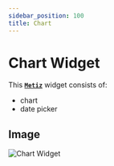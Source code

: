```yaml
---
sidebar_position: 100
title: Chart
---
```


# Chart Widget

This [**`Metiz`**](http://172.16.66.27/) widget consists of:

- chart
- date picker

## Image

![Chart Widget](/img/widgets_plain/chart_full.png)
